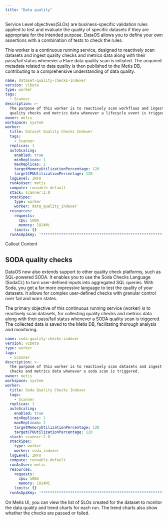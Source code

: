 ```yaml
---
title: "Data quality"
---
```


Service Level objectives(SLOs) are business-specific validation rules applied to test and evaluate the quality of specific datasets if they are appropriate for the intended purpose. DataOS allows you to define your own assertions with a combination of tests to check the rules.

This worker is a continuous running service, designed to reactively scan datasets and ingest quality checks and metrics data along with their pass/fail status whenever a Flare data quality scan is initiated. The acquired metadata related to data quality is then published to the Metis DB, contributing to a comprehensive understanding of data quality.

```yaml
name: dataset-quality-checks-indexer
version: v1beta
type: worker
tags:
  - Scanner
description: >-
  The purpose of this worker is to reactively scan workflows and ingest
  quality checks and metrics data whenever a lifecycle event is triggered.
owner: metis
workspace: system
worker:
  title: Dataset Quality Checks Indexer
  tags:
    - Scanner
  replicas: 1
  autoScaling:
    enabled: true
    minReplicas: 1
    maxReplicas: 2
    targetMemoryUtilizationPercentage: 120
    targetCPUUtilizationPercentage: 120
  logLevel: INFO
  runAsUser: metis
  compute: runnable-default
  stack: scanner:2.0
  stackSpec:
    type: worker
    worker: data_quality_indexer
  resources:
    requests:
      cpu: 500m
      memory: 1024Mi
    limits: {}
  runAsApiKey: '****************************************************************************'
```

<Warning>
  Callout Content
</Warning>

## SODA quality checks

DataOS now also extends support to other quality check platforms, such as SQL-powered SODA. It enables you to use the Soda Checks Language (SodaCL) to turn user-defined inputs into aggregated SQL queries. With Soda, you get a far more expressive language to test the quality of your datasets. It allows for complex user-defined checks with granular control over fail and warn states.

The primary objective of this continuous running service (worker) is to reactively scan datasets, for collecting quality checks and metrics data along with their pass/fail status whenever a SODA quality scan is triggered. The collected data is saved to the Metis DB, facilitating thorough analysis and monitoring.

```yaml
name: soda-quality-checks-indexer
version: v1beta
type: worker
tags:
  - Scanner
description: >-
  The purpose of this worker is to reactively scan datasets and ingest quality
  checks and metrics data whenever a soda scan is triggered.
owner: metis
workspace: system
worker:
  title: Soda Quality Checks Indexer
  tags:
    - Scanner
  replicas: 1
  autoScaling:
    enabled: true
    minReplicas: 1
    maxReplicas: 2
    targetMemoryUtilizationPercentage: 120
    targetCPUUtilizationPercentage: 120
  stack: scanner:2.0
  stackSpec:
    type: worker
    worker: soda_indexer
  logLevel: INFO
  compute: runnable-default
  runAsUser: metis
  resources:
    requests:
      cpu: 500m
      memory: 1024Mi
    limits: {}
  runAsApiKey: '****************************************************************************'
```

<Warning>
  On Metis UI, you can view the list of SLOs created for the dataset to monitor the data quality and trend charts for each run. The trend charts also show whether the checks are passed or failed.
</Warning>